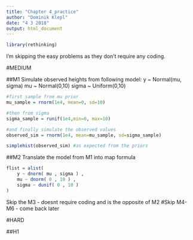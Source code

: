 ```yaml
---
title: "Chapter 4_practice"
author: "Dominik Klepl"
date: "4 3 2018"
output: html_document
---
```


```r
library(rethinking)
```

I'm skipping the easy problems as they don't require any coding.

#MEDIUM

##M1
Simulate observed heights from following model:
    y ~ Normal(mu, sigma)
    mu ~ Normal(0,10)
    sigma ~ Uniform(0,10)
    
```r
#first sample from mu prior
mu_sample = rnorm(1e4, mean=0, sd=10)

#then from sigma 
sigma_sample = runif(1e4,min=0, max=10)

#and finally simulate the observed values
observed_sim = rnorm(1e4, mean=mu_sample, sd=sigma_sample)

simplehist(observed_sim) #as expected from the priors
```

##M2
Translate the model from M1 into map formula
```r
flist = alist(
    y ~ dnorm( mu , sigma ) ,
    mu ~ dnorm( 0 , 10 ) ,
    sigma ~ dunif( 0 , 10 )
)
```

Skip the M3 - doesnt require coding and is the opposite of M2
#Skip M4-M6 - come back later

#HARD

##H1

